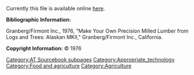 Currently this file is available online [http://www.cd3wd.com/cd3wd_40/JF/419/08-314.pdf here].

'''Bibliographic Information:''' 

Granberg/Firmont Inc., 1976, "Make Your Own Precision Milled Lumber from Logs and Trees: Alaskan MKII," Granberg/Firmont Inc., California. 

'''Copyright Information:''' © 1976<br> 


{{DEFAULTSORT:{{SUBPAGENAME}}}} 
[[Category:AT Sourcebook subpages]][[Category:Appropriate_technology]]
[[Category:Food and agriculture]]
[[Category:Agriculture]]